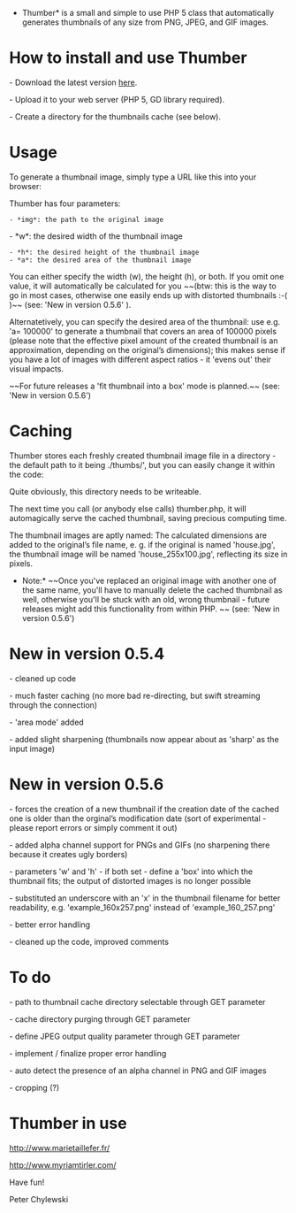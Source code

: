 *Thumber* is a small and simple to use PHP 5 class that automatically generates thumbnails of any size from PNG, JPEG, and GIF images.


= How to install and use Thumber =

- Download the latest version [http://code.google.com/p/phpthumbmaker/downloads/list here].

- Upload it to your web server (PHP 5, GD library required).

- Create a directory for the thumbnails cache (see below).

= Usage =

To generate a thumbnail image, simply type a URL like this into your browser:

{{{http://yourserver.org/thumber.php?img=images/abc.png&h=200}}}

Thumber has four parameters:

 - *img*: the path to the original image
- *w*: the desired width of the thumbnail image
 - *h*: the desired height of the thumbnail image
 - *a*: the desired area of the thumbnail image

You can either specify the width (w), the height (h), or both. If you omit one value, it will automatically be calculated for you ~~(btw: this is the way to go in most cases, otherwise one easily ends up with distorted thumbnails :-(  )~~ (see: 'New in version 0.5.6' ).

Alternatetively, you can specify the desired area of the thumbnail: use e.g. 'a= 100000' to generate a thumbnail that covers an area of 100000 pixels (please note that the effective pixel amount of the created thumbnail is an approximation, depending on the original’s dimensions); this makes sense if you have a lot of images with different aspect ratios - it 'evens out' their visual impacts.

~~For future releases a 'fit thumbnail into a box' mode is planned.~~ (see: 'New in version 0.5.6')

= Caching =

Thumber stores each freshly created thumbnail image file in a directory - the default path to it being ./thumbs/', but you can easily change it within the code:

{{{define('PATH_TO_THUMBS', './thumbs/');}}}

Quite obviously, this directory needs to be writeable.

The next time you call (or anybody else calls) thumber.php, it will automagically serve the cached thumbnail, saving precious computing time.

The thumbnail images are aptly named: The calculated dimensions are added to the original’s file name, e. g. if the original is named 'house.jpg', the thumbnail image will be named 'house_255x100.jpg', reflecting its size in pixels.

*Note:* ~~Once you've replaced an original image with another one of the same name, you'll have to manually delete the cached thumbnail as well, otherwise you'll be stuck with an old, wrong thumbnail - future releases might add this functionality from within PHP. ~~  (see: 'New in version 0.5.6')

= New in version 0.5.4 =

- cleaned up code

- much faster caching (no more bad re-directing, but swift streaming through the connection)

- 'area mode' added

- added slight sharpening (thumbnails now appear about as 'sharp' as the input image)

= New in version 0.5.6 =

- forces the creation of a new thumbnail if the creation date of the cached one is older than the orginal’s modification date (sort of experimental - please report errors or simply comment it out)

- added alpha channel support for PNGs and GIFs (no sharpening there because it creates ugly borders)

- parameters 'w' and 'h' - if both set - define a 'box' into which the thumbnail fits; the output of distorted images is no longer possible

- substituted an underscore with an 'x' in the thumbnail filename for better readability, e.g. 'example_160x257.png' instead of 'example_160_257.png'

- better error handling

- cleaned up the code, improved comments

= To do =

- path to thumbnail cache directory selectable through  GET parameter

- cache directory purging through GET parameter

- define JPEG output quality parameter through GET parameter

- implement / finalize proper error handling

- auto detect the presence of an alpha channel in PNG and GIF images

- cropping (?)

= Thumber in use =

http://www.marietaillefer.fr/

http://www.myriamtirler.com/


Have fun!

Peter Chylewski